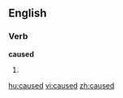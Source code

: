 ==English==

===Verb===
'''caused'''

# {{past of|[[cause]]}}

[[hu:caused]]
[[vi:caused]]
[[zh:caused]]